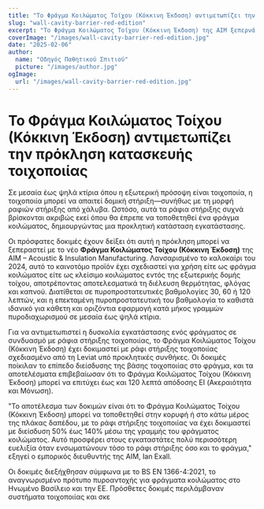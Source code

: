 ```yaml
---
title: "Το Φράγμα Κοιλώματος Τοίχου (Κόκκινη Έκδοση) αντιμετωπίζει την πρόκληση κατασκευής τοιχοποιίας"
slug: "wall-cavity-barrier-red-edition"
excerpt: "Το Φράγμα Κοιλώματος Τοίχου (Κόκκινη Έκδοση) της AIM ξεπερνά τις προκλήσεις εγκατάστασης ενσωματώνοντας ράφια στήριξης τοιχοποιίας ενώ διασφαλίζει ισχυρή πυροπροστασία."
coverImage: "/images/wall-cavity-barrier-red-edition.jpg"
date: "2025-02-06"
author:
  name: "Οδηγός Παθητικού Σπιτιού"
  picture: "/images/author.jpg"
ogImage:
  url: "/images/wall-cavity-barrier-red-edition.jpg"
---
```


# Το Φράγμα Κοιλώματος Τοίχου (Κόκκινη Έκδοση) αντιμετωπίζει την πρόκληση κατασκευής τοιχοποιίας

Σε μεσαία έως ψηλά κτίρια όπου η εξωτερική πρόσοψη είναι τοιχοποιία, η τοιχοποιία μπορεί να απαιτεί δομική στήριξη—συνήθως με τη μορφή ραφιών στήριξης από χάλυβα. Ωστόσο, αυτά τα ράφια στήριξης συχνά βρίσκονται ακριβώς εκεί όπου θα έπρεπε να τοποθετηθεί ένα φράγμα κοιλώματος, δημιουργώντας μια προκλητική κατάσταση εγκατάστασης.

Οι πρόσφατες δοκιμές έχουν δείξει ότι αυτή η πρόκληση μπορεί να ξεπεραστεί με το νέο **Φράγμα Κοιλώματος Τοίχου (Κόκκινη Έκδοση)** της AIM – Acoustic & Insulation Manufacturing. Λανσαρισμένο το καλοκαίρι του 2024, αυτό το καινοτόμο προϊόν έχει σχεδιαστεί για χρήση είτε ως φράγμα κοιλώματος είτε ως κλείσιμο κοιλώματος εντός της εξωτερικής δομής τοίχου, αποτρέποντας αποτελεσματικά τη διέλευση θερμότητας, φλόγας και καπνού. Διατίθεται σε πυροπροστατευτικές βαθμολογίες 30, 60 ή 120 λεπτών, και η επεκταμένη πυροπροστατευτική του βαθμολογία το καθιστά ιδανικό για κάθετη και οριζόντια εφαρμογή κατά μήκος γραμμών πυροδιαχωρισμού σε μεσαία έως ψηλά κτίρια.

Για να αντιμετωπιστεί η δυσκολία εγκατάστασης ενός φράγματος σε συνδυασμό με ράφια στήριξης τοιχοποιίας, το Φράγμα Κοιλώματος Τοίχου (Κόκκινη Έκδοση) έχει δοκιμαστεί με ράφι στήριξης τοιχοποιίας σχεδιασμένο από τη Leviat υπό προκλητικές συνθήκες. Οι δοκιμές ποίκιλαν το επίπεδο διείσδυσης της βάσης τοιχοποιίας στο φράγμα, και τα αποτελέσματα επιβεβαίωσαν ότι το Φράγμα Κοιλώματος Τοίχου (Κόκκινη Έκδοση) μπορεί να επιτύχει έως και 120 λεπτά απόδοσης EI (Ακεραιότητα και Μόνωση).

"Το αποτέλεσμα των δοκιμών είναι ότι το Φράγμα Κοιλώματος Τοίχου (Κόκκινη Έκδοση) μπορεί να τοποθετηθεί στην κορυφή ή στο κάτω μέρος της πλάκας δαπέδου, με το ράφι στήριξης τοιχοποιίας να έχει δοκιμαστεί με διείσδυση 50% έως 140% μέσω της γραμμής του φράγματος κοιλώματος. Αυτό προσφέρει στους εγκαταστάτες πολύ περισσότερη ευελιξία όταν ενσωματώνουν τόσο το ράφι στήριξης όσο και το φράγμα," εξηγεί ο εμπορικός διευθυντής της AIM, Ian Exall.

Οι δοκιμές διεξήχθησαν σύμφωνα με το BS EN 1366-4:2021, το αναγνωρισμένο πρότυπο πυροαντοχής για φράγματα κοιλώματος στο Ηνωμένο Βασίλειο και την ΕΕ. Πρόσθετες δοκιμές περιλάμβαναν συστήματα τοιχοποιίας και σκε